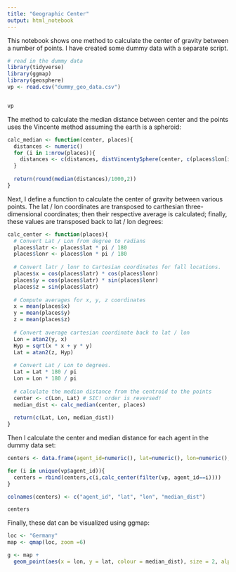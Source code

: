 ```yaml
---
title: "Geographic Center"
output: html_notebook
---
```


This notebook shows one method to calculate the center of gravity between a number of points. I have created some dummy data with a separate script.

```r
# read in the dummy data
library(tidyverse)
library(ggmap)
library(geosphere)
vp <- read.csv("dummy_geo_data.csv")


vp
```


The method to calculate the median distance between center and the points uses the Vincente method assuming the earth is a spheroid:

```r
calc_median <- function(center, places){
  distances <- numeric()
  for (i in 1:nrow(places)){
    distances <- c(distances, distVincentySphere(center, c(places$lon[i],places$lat[i])))  
  }
  
  return(round(median(distances)/1000,2))
}
```

Next, I define a function to calculate the center of gravity between various points. The lat / lon coordinates are transposed to carthesian three-dimensional coordinates; then their respective average is calculated; finally, these values are transposed back to lat / lon degrees:

```r
calc_center <- function(places){
  # Convert Lat / Lon from degree to radians
  places$latr <- places$lat * pi / 180
  places$lonr <- places$lon * pi / 180
  
  # Convert latr / lonr to Cartesian coordinates for fall locations.
  places$x = cos(places$latr) * cos(places$lonr)
  places$y = cos(places$latr) * sin(places$lonr)
  places$z = sin(places$latr)
  
  # Compute averages for x, y, z coordinates
  x = mean(places$x)
  y = mean(places$y)
  z = mean(places$z)
  
  # Convert average cartesian coordinate back to lat / lon
  Lon = atan2(y, x)
  Hyp = sqrt(x * x + y * y)
  Lat = atan2(z, Hyp)
  
  # Convert Lat / Lon to degrees.
  Lat = Lat * 180 / pi
  Lon = Lon * 180 / pi 
  
  # calculate the median distance from the centroid to the points
  center <- c(Lon, Lat) # SIC! order is reversed!
  median_dist <- calc_median(center, places)
  
  return(c(Lat, Lon, median_dist))
}
```



Then I calculate the center and median distance for each agent in the dummy data set:




```r
centers <- data.frame(agent_id=numeric(), lat=numeric(), lon=numeric(), median_dist=numeric())

for (i in unique(vp$agent_id)){
  centers = rbind(centers,c(i,calc_center(filter(vp, agent_id==i))))
}

colnames(centers) <- c("agent_id", "lat", "lon", "median_dist")

centers
```


Finally, these dat can be visualized using ggmap:


```r
loc <- "Germany"
map <- qmap(loc, zoom =6)

g <- map + 
  geom_point(aes(x = lon, y = lat, colour = median_dist), size = 2, alpha= 0.5, data = centers)
```




